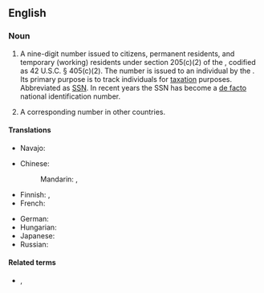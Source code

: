 ==English==
{{wikipedia}}
===Noun===
{{en-noun|head=[[social security]] [[number]]}}

# {{lb|en|US}} A nine-digit number issued to citizens, permanent residents, and temporary (working) residents under section 205(c)(2) of the {{w|Social Security Act}}, codified as 42 U.S.C. § 405(c)(2). The number is issued to an individual by the {{w|Social Security Administration}}. Its primary purpose is to track individuals for [[tax]]ation purposes. Abbreviated as [[SSN]]. In recent years the SSN has become a [[de facto]] national identification number.
# A corresponding number in other countries.

====Translations====
{{trans-top|nine-digit number issued in the US under the Social Security Act}}
* Navajo: {{t|nv|naaltsoos dootłʼizhí}}
{{trans-mid}}
{{trans-bottom}}

{{trans-top|corresponding number in other countries}}
* Chinese:
*: Mandarin: {{t|cmn|社會安全號碼|sc=Hani}}, {{t|cmn|社会安全号码|tr=shèhuì ānquán hàomǎ|sc=Hani}}
* Finnish: {{t+|fi|sosiaaliturvatunnus}}, {{t+|fi|henkilötunnus}}
* French: {{t|fr|[[numéro]] [[de]] [[sécurité sociale]]|m}}
{{trans-mid}}
* German: {{t|de|Sozialversicherungsnummer|f}}
* Hungarian: {{t|hu|tajszám}}
* Japanese: {{t|ja|社会保障番号|tr=しゃかいほしょうばんごう, shakai hoshō bangō|sc=Jpan}}
* Russian: {{t|ru|но́мер социа́льного обеспече́ния|m}}
{{trans-bottom}}

====Related terms====
* {{l|en|national insurance number}}, {{l|en|NI number}} {{q|UK}}